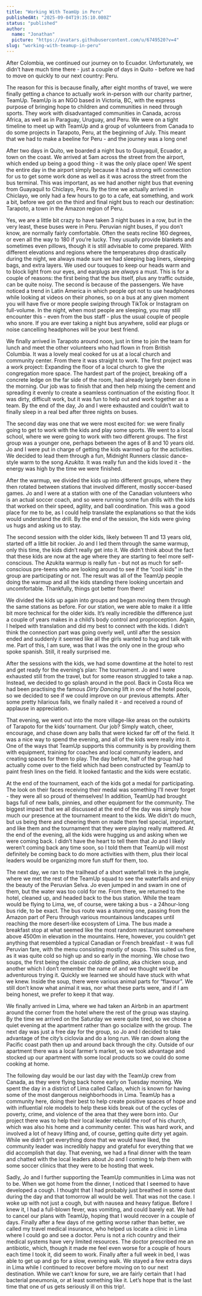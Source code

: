 ```yaml
---
title: "Working With TeamUp in Peru"
publishedAt: "2025-09-04T19:35:10.080Z"
status: "published"
author:
  name: "Jonathan"
  picture: "https://avatars.githubusercontent.com/u/6749520?v=4"
slug: "working-with-teamup-in-peru"
---
```


After Colombia, we continued our journey on to Ecuador. Unfortunately, we didn’t have much time there - just a couple of days in Quito - before we had to move on quickly to our next country: Peru.

The reason for this is because finally, after eight months of travel, we were finally getting a chance to actually work in-person with our charity partner, TeamUp. TeamUp is an NGO based in Victoria, BC, with the express purpose of bringing hope to children and communities in need through sports. They work with disadvantaged communities in Canada, across Africa, as well as in Paraguay, Uruguay, and Peru. We were on a tight timeline to meet up with TeamUp and a group of volunteers from Canada to do some projects in Tarapoto, Peru, at the beginning of July. This meant that we had to make a beeline for Peru - and the journey was a long one!

After two days in Quito, we boarded a night bus to Guayaquil, Ecuador, a town on the coast. We arrived at 5am across the street from the airport, which ended up being a good thing - it was the only place open! We spent the entire day in the airport simply because it had a strong wifi connection for us to get some work done as well as it was across the street from the bus terminal. This was important, as we had another night bus that evening from Guayaquil to Chiclayo, Peru. By the time we actually arrived in Chiclayo, we only had a few hours to go to a cafe, eat something, and work a bit, before we got on the third and final night bus to reach our destination: Tarapoto, a town in the Amazon region of Peru.

Yes, we are a little bit crazy to have taken 3 night buses in a row, but in the very least, these buses were in Peru. Peruvian night buses, if you don’t know, are normally fairly comfortable. Often the seats recline 160 degrees, or even all the way to 180 if you’re lucky. They usually provide blankets and sometimes even pillows, though it is still advisable to come prepared. With different elevations and regions where the temperatures drop drastically during the night, we always made sure we had sleeping bag liners, sleeping bags, and extra layers. We used our touques to keep our heads warm and to block light from our eyes, and earplugs are *always* a must. This is for a couple of reasons: the first being that the bus itself, plus any traffic outside, can be quite noisy. The second is because of the passengers. We have noticed a trend in Latin America in which people opt not to use headphones while looking at videos on their phones, so on a bus at any given moment you will have five or more people swiping through TikTok or Instagram on full-volume. In the night, when most people are sleeping, you may still encounter this - even from the bus staff - plus the usual couple of people who snore. If you are ever taking a night bus anywhere, solid ear plugs or noise cancelling headphones will be your best friend.

We finally arrived in Tarapoto around noon, just in time to join the team for lunch and meet the other volunteers who had flown in from British Columbia. It was a lovely meal cooked for us at a local church and community center. From there it was straight to work. The first project was a work project: Expanding the floor of a local church to give the congregation more space. The hardest part of the project, breaking off a concrete ledge on the far side of the room, had already largely been done in the morning. Our job was to finish that and then help mixing the cement and spreading it evenly to create a seamless continuation of the existing floor. It was dirty, difficult work, but it was fun to help out and work together as a team. By the end of the day, Jo and I were exhausted and couldn’t wait to finally sleep in a real bed after three nights on buses.

The second day was one that we were most excited for: we were finally going to get to work with the kids and play some sports. We went to a local school, where we were going to work with two different groups. The first group was a younger one, perhaps between the ages of 8 and 10 years old. Jo and I were put in charge of getting the kids warmed up for the activities. We decided to lead them through a fun, Midnight Runners classic dance-style warm to the song *Azukita*. It was really fun and the kids loved it - the energy was high by the time we were finished.

After the warmup, we divided the kids up into different groups, where they then rotated between stations that involved different, mostly soccer-based games. Jo and I were at a station with one of the Canadian volunteers who is an actual soccer coach, and so were running some fun drills with the kids that worked on their speed, agility, and ball coordination. This was a good place for me to be, as I could help translate the explanations so that the kids would understand the drill. By the end of the session, the kids were giving us hugs and asking us to stay.

The second session with the older kids, likely between 11 and 13 years old, started off a little bit rockier. Jo and I led them through the same warmup, only this time, the kids didn’t really get into it. We didn’t think about the fact that these kids are now at the age where they are starting to feel more self-conscious. The Azukita warmup is really fun - but not as much for self-conscious pre-teens who are looking around to see if the “cool kids” in the group are participating or not. The result was all of the TeamUp people doing the warmup and all the kids standing there looking uncertain and uncomfortable. Thankfully, things got better from there!

We divided the kids up again into groups and began moving them through the same stations as before. For our station, we were able to make it a little bit more technical for the older kids. It’s really incredible the difference just a couple of years makes in a child’s body control and proprioception. Again, I helped with translation and did my best to connect with the kids. I didn’t think the connection part was going overly well, until after the session ended and suddenly it seemed like all the girls wanted to hug and talk with me. Part of this, I am sure, was that I was the only one in the group who spoke spanish. Still, it really surprised me.

After the sessions with the kids, we had some downtime at the hotel to rest and get ready for the evening’s plan: The tournament. Jo and I were exhausted still from the travel, but for some reason struggled to take a nap. Instead, we decided to go splash around in the pool. Back in Costa Rica we had been practising the famous *Dirty Dancing* lift in one of the hotel pools, so we decided to see if we could improve on our previous attempts. After some pretty hilarious fails, we finally nailed it - and received a round of applause in appreciation.

That evening, we went out into the more village-like areas on the outskirts of Tarapoto for the kids’ tournament. Our job? Simply watch, cheer, encourage, and chase down any balls that were kicked far off of the field. It was a nice way to spend the evening, and all of the kids were really into it. One of the ways that TeamUp supports this community is by providing them with equipment, training for coaches and local community leaders, and creating spaces for them to play. The day before, half of the group had actually come over to the field which had been constructed by TeamUp to paint fresh lines on the field. It looked fantastic and the kids were ecstatic.

At the end of the tournament, each of the kids got a medal for participating. The look on their faces receiving their medal was something I’ll never forget - they were all so proud of themselves! In addition, TeamUp had brought bags full of new balls, pinnies, and other equipment for the community. The biggest impact that we all discussed at the end of the day was simply how much our presence at the tournament meant to the kids. We didn’t do much, but us being there and cheering them on made them feel special, important, and like them and the tournament that they were playing really mattered. At the end of the evening, all the kids were hugging us and asking when we were coming back. I didn’t have the heart to tell them that Jo and I likely weren’t coming back any time soon, so I told them that TeamUp will most definitely be coming back to do more activities with them, plus their local leaders would be organizing more fun stuff for them, too.

The next day, we ran to the trailhead of a short waterfall trek in the jungle, where we met the rest of the TeamUp squad to see the waterfalls and enjoy the beauty of the Peruvian Selva. Jo even jumped in and swam in one of them, but the water was too cold for me. From there, we returned to the hotel, cleaned up, and headed back to the bus station. While the team would be flying to Lima, we, of course, were taking a bus - a 24hour-long bus ride, to be exact. The bus route was a stunning one, passing from the Amazon part of Peru through various mountainous landscapes until reaching the more desert-like ecosystem of Lima. The bus made a breakfast stop at what seemed like the most random restaurant somewhere above 4500m in elevation in the mountains. Here, however, you couldn’t get anything that resembled a typical Canadian or French breakfast - it was full Peruvian fare, with the menu consisting mostly of soups. This suited us fine, as it was quite cold so high up and so early in the morning. We chose two soups, the first being the classic *caldo de gallina*, aka chicken soup, and another which I don’t remember the name of and we thought we’d be adventurous trying it. Quickly we learned we should have stuck with what we knew. Inside the soup, there were various animal parts for “flavour”. We still don’t know what animal it was, nor what these parts were, and if I am being honest, we prefer to keep it that way.

We finally arrived in Lima, where we had taken an Airbnb in an apartment around the corner from the hotel where the rest of the group was staying. By the time we arrived on the Saturday we were quite tired, so we chose a quiet evening at the apartment rather than go socialize with the group. The next day was just a free day for the group, so Jo and I decided to take advantage of the city’s ciclovia and do a long run. We ran down along the Pacific coast path then up and around back through the city. Outside of our apartment there was a local farmer’s market, so we took advantage and stocked up our apartment with some local products so we could do some cooking at home.

The following day would be our last day with the TeamUp crew from Canada, as they were flying back home early on Tuesday morning. We spent the day in a district of Lima called Callao, which is known for having some of the most dangerous neighborhoods in Lima. TeamUp has a community here, doing their best to help create positive spaces of hope and with influential role models to help these kids break out of the cycles of poverty, crime, and violence of the area that they were born into. Our project there was to help their local leader rebuild the roof of his church, which was also his home and a community center. This was hard work, and involved a lot of heavy lifting and, of course, getting quite dirty yet again. While we didn’t get everything done that we would have liked, the community leader was incredibly happy and grateful for everything that we did accomplish that day. That evening, we had a final dinner with the team and chatted with the local leaders about Jo and I coming to help them with some soccer clinics that they were to be hosting that week.

Sadly, Jo and I further supporting the TeamUp communities in Lima was not to be. When we got home from the dinner, I noticed that I seemed to have developed a cough. I thought that I had probably just breathed in some dust during the day and that tomorrow all would be well. That was not the case. I woke up with not just a cough, but with nausea and heavy fatigue. Before I knew it, I had a full-blown fever, was vomiting, and could barely eat. We had to cancel our plans with TeamUp, hoping that I would recover in a couple of days. Finally after a few days of me getting worse rather than better, we called my travel medical insurance, who helped us locate a clinic in Lima where I could go and see a doctor. Peru is not a rich country and their medical systems have very limited resources. The doctor prescribed me an antibiotic, which, though it made me feel even worse for a couple of hours each time I took it, did seem to work. Finally after a full week in bed, I was able to get up and go for a slow, evening walk. We stayed a few extra days in Lima while I continued to recover before moving on to our next destination. While we can’t know for sure, we are fairly certain that I had bacterial pneumonia, or at least something like it. Let’s hope that is the last time that one of us gets seriously ill on this trip!.